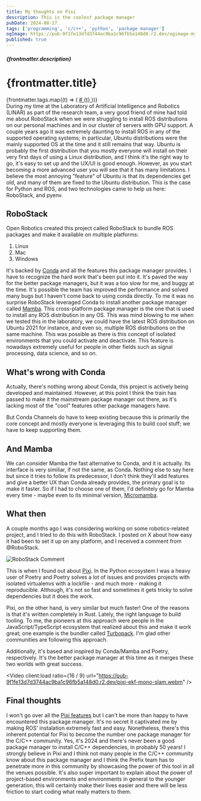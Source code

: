 ```yaml
---
title: My thoughts on Pixi
description: This is the coolest package manager
pubDate: 2024-08-27
tags: ['programming', 'c/c++', 'python', 'package manager']
ogImage: https://pub-9f1fe13d7d3744ac9ba1c96fb5a148d0.r2.dev/ogimage-my-thoughts-on-pixi.jpeg
published: true
---
```



<h5 class="mb-3 text-sm">{frontmatter.description}</h5>

# {frontmatter.title}

<div class="flex items-center gap-2 mb-8">
  <div class="flex items-center gap-1">
    <Tags size={16} />
    <div class="flex items-center gap-2">
      {frontmatter.tags.map((t) => (
        <a href={`/tags?value=${t}`}>
          <span># {t}</span>
        </a>
      ))}
    </div>
  </div>
</div>

<Tldr>
    During my time at the Laboratory of Artificial Intelligence and Robotics (LINAR) as part of the research team,
    a very good friend of mine had told me about RoboStack when we were struggling to install ROS distributions
    on our personal machines and in our cluster of servers with GPU support.
    A couple years ago it was extremely daunting to install ROS in any of the supported operating systems;
    in particular, Ubuntu distributions were the mainly supported OS at the time and it still remains that way.
    Ubuntu is probably the first distribution that you mostly everyone will install on their very first days of using a Linux distribution,
    and I think it's the right way to go, it's easy to set up and the UX/UI is good enough.
    However, as you start becoming a more advanced user you will see that it has many limitations.
    I believe the most annoying "feature" of Ubuntu is that its dependencies get old, and many of them are fixed to the
    Ubuntu distribution.
    This is the case for Python and ROS, and two technologies came to help us here: RoboStack, and pyenv.
</Tldr>

## RoboStack

Open Robotics created this project called RoboStack to bundle ROS packages and make it available on multiple platforms:

1. Linux
2. Mac
3. Windows

It's backed by [Conda](https://conda.org) and all the features this package manager provides.
I have to recognize the hard work that's been put into it.
It's paved the way for the better package managers, but
it was a too slow for me, and buggy at the time.
It's possible the team has improved the performance and solved many bugs but I haven't come back to using conda directly.
To me it was no surprise RoboStack leveraged Conda to install another package manager called [Mamba](https://mamba.readthedocs.io).
This cross-platform package manager is the one that is used to install any ROS distribution in any OS.
This was mind blowing to me when we tested this in the laboratory, we could have the latest ROS distribution
on Ubuntu 2021 for instance, and even so, multiple ROS distributions on the same machine.
This was possible as there is this concept of isolated environments that you could activate and deactivate.
This feature is nowadays extremely useful for people in other fields such as signal processing, data science, and so on.

## What's wrong with Conda

Actually, there's nothing wrong about Conda, this project is actively being developed and maintained.
However, at this point I think the train has passed to make it the mainstream package manager out there, as
it's lacking most of the "cool" features other package managers have.

But Conda Channels do have to keep existing because this is primarily the core concept and mostly
everyone is leveraging this to build cool stuff; we have to keep supporting them.

## And Mamba

We can consider Mamba the fast alternative to Conda, and it is actually.
Its interface is very similiar, if not the same, as Conda.
Nothing else to say here but since it tries to follow its predecessor, I don't think
they'll add features and give a better UX than Conda already provides, the primary goal
is to make it faster.
So if I had to choose one of them, I'd definitely go for Mamba every time - maybe even to its minimal
version, [Micromamba](https://mamba.readthedocs.io/en/latest/user_guide/micromamba.html).

## What then

A couple months ago I was considering working on some robotics-related project, and I tried to do this
with RoboStack.
I posted on X about how easy it had been to set it up on any platform, and I received a comment from @RoboStack.

![RoboStack Comment](../../assets/post-robostack.webp)

This is when I found out about [Pixi](https://pixi.sh).
In the Python ecosystem I was a heavy user of Poetry and Poetry solves a lot of issues and provides projects
with isolated virtualenvs with a lockfile - and much more - making it reproducible.
Although, it's not so fast and sometimes it gets tricky to solve dependencies but it does the work.

Pixi, on the other hand, is very similar but much faster! One of the reasons is that it's written completely in
Rust. Lately, the right language to build tooling.
To me, the pioneers at this approach were people in the JavaScript/TypeScript ecosystem that realized about this and make it
work great; one example is the bundler called [Turbopack](https://turbo.build/pack/docs).
I'm glad other communities are following this approach.

Additionally, it's based and inspired by Conda/Mamba and Poetry, respectively.
It's the better package manager at this time as it merges these two worlds with great success.

<Video
  client:load
  ratio={16 / 9}
  url="https://pub-9f1fe13d7d3744ac9ba1c96fb5a148d0.r2.dev/pixi-ekf-mono-slam.webm"
/>

## Final thoughts

I won't go over all the [Pixi features](https://pixi.sh/latest/features/environment) but I can't be more than
happy to have encountered this package manager.
It's no secret it captivated me by making ROS' instalation extremely fast and easy.
Nonetheless, there's this inherent potential for Pixi to become the number one package manager for the C/C++ community.
Yes, it's 2024 and there's never been a good package manager to install C/C++ dependencies, in probably 50 years!
I strongly believe in Pixi and I think not many people in the C/C++ community know about this package manager and I think
the Prefix team has to penetrate more in this community by showcasing the power of this tool in all the venues possible.
It's also super important to explain about the power of project-based environments and environments
in general to the younger generation, this will certainly make their lives easier and there will be less friction to
start coding what really matters to them.
